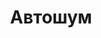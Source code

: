 ---
slug: autoshum
link: /projects/autoshum/
category: 'projects'
title: Автошум
publicData: Sep 11th 2020
pagesCount: 1
pages: 
        - page:
            - image: test
            - title: Title
sortIdx: 210
---